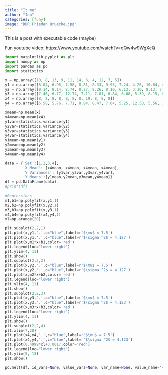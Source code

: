 ```yaml
---
title: "It me"
author: "Ian"
categories: [funy]
image: "DDR Frieden Bruecke.jpg"
---
```

This is a post with executable code (maybe)

Fun youtube video:
https://www.youtube.com/watch?v=dQw4w9WgXcQ

```python
import matplotlib.pyplot as plt
import numpy as np
import pandas as pd
import statistics

x = np.array([10, 8, 13, 9, 11, 14, 6, 4, 12, 7, 5])
y1 = np.array([8.04, 6.95, 7.58, 8.81, 8.33, 9.96, 7.24, 4.26, 10.84, 4.82, 5.68])
y2 = np.array([9.14, 8.14, 8.74, 8.77, 9.26, 8.10, 6.13, 3.10, 9.13, 7.26, 4.74])
y3 = np.array([7.46, 6.77, 12.74, 7.11, 7.81, 8.84, 6.08, 5.39, 8.15, 6.42, 5.73])
x4 = np.array([8, 8, 8, 8, 8, 8, 8, 19, 8, 8, 8])
y4 = np.array([6.58, 5.76, 7.71, 8.84, 8.47, 7.04, 5.25, 12.50, 5.56, 7.91, 6.89])

xmean=np.mean(x)
x4mean=np.mean(x4)
y1var=statistics.variance(y1)
y2var=statistics.variance(y2)
y3var=statistics.variance(y3)
y4var=statistics.variance(y4)
y1mean=np.mean(y1)
y2mean=np.mean(y2)
y3mean=np.mean(y3)
y4mean=np.mean(y4)

data = {'Set':[1,2,3,4], 
        'X Mean': [x4mean, x4mean, x4mean, x4mean], 
        'Y Variances': [y1var,y2var,y3var,y4var], 
        'Y Means':[y1mean,y2mean,y3mean,y4mean]}
df = pd.DataFrame(data)
#print(df)

#Regressions
m1,b1=np.polyfit(x,y1,1)
m2,b2=np.polyfit(x,y2,1)
m3,b3=np.polyfit(x,y3,1)
m4,b4=np.polyfit(x4,y4,1)
xl=np.arange(20)

plt.subplot(2,2,1)
plt.plot(x,y1,'.',c="blue",label=r'$\mu$ = 7.5')
plt.plot(x,y1,'.',c="blue",label=r'$\sigma ^2$ = 4.127')
plt.plot(x,m1*x+b1,color='red')
plt.legend(loc="lower right")
plt.ylim(4, 11)
plt.show()
plt.subplot(2,2,2)
plt.plot(x,y2,'.',c="blue",label=r'$\mu$ = 7.5')
plt.plot(x,y2,'.',c="blue",label=r'$\sigma ^2$ = 4.127')
plt.plot(x,m2*x+b2,color='red')
plt.legend(loc="lower right")
plt.ylim(4, 11)
plt.show()
plt.subplot(2,2,3)
plt.plot(x,y3,'.',c="blue",label=r'$\mu$ = 7.5')
plt.plot(x,y3,'.',c="blue",label=r'$\sigma ^2$ = 4.123')
plt.plot(x,m3*x+b3,color='red')
plt.legend(loc="lower right")
plt.ylim(4, 11)
plt.show()
plt.subplot(2,2,4)
plt.xlim(7,20)
plt.plot(x4,y4,'.',c="blue",label=r'$\mu$ = 7.5')
plt.plot(x4,y4,'.',c="blue",label=r'$\sigma ^2$ = 4.123')
plt.plot(0.4999*xl+3.0017,color='red')
plt.legend(loc="lower right")
plt.ylim(5, 13)
plt.show()

pd.melt(df, id_vars=None, value_vars=None, var_name=None, value_name='value', col_level=None, ignore_index=True)
```